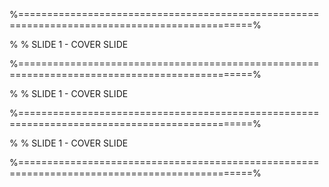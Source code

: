 
 %==============================================================================================%

 % % SLIDE 1 - COVER SLIDE
 \begin{figure}
 \centering
 \includegraphics[width=1.2\linewidth]{images/Rapropos1}       
 \end{figure}
   
 %==============================================================================================%

 % % SLIDE 1 - COVER SLIDE
 \begin{figure}
 \centering
 \includegraphics[width=1.2\linewidth]{images/Rapropos2}       
 \end{figure}
   
 %==============================================================================================%

 % % SLIDE 1 - COVER SLIDE
 \begin{figure}
 \centering
 \includegraphics[width=1.2\linewidth]{images/Rhistory}        
 \end{figure}
   
 %==============================================================================================%
